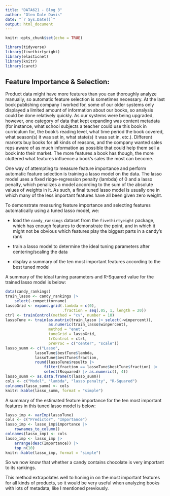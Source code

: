 ```yaml
---
title: "DATA621 - Blog 3"
author: "Glen Dale Davis"
date: "`r Sys.Date()`"
output: html_document
---
```


```r
knitr::opts_chunk$set(echo = TRUE)
```

```r
library(tidyverse)
library(fivethirtyeight)
library(elasticnet)
library(knitr)
library(caret)

```

## Feature Importance & Selection:

Product data might have more features than you can thoroughly analyze manually, so automatic feature selection is sometimes necessary. At the last book publishing company I worked for, some of our older systems only displayed a limited amount of information about our books, so analysis could be done relatively quickly. As our systems were being upgraded, however, one category of data that kept expanding was content metadata (for instance, what school subjects a teacher could use this book in curriculum for, the book's reading level, what time period the book covered, what season(s) it was set in, what state(s) it was set in, etc.). Different markets buy books for all kinds of reasons, and the company wanted sales reps aware of as much information as possible that could help them sell a book into their market. The more features a book has though, the more cluttered what features influence a book's sales the most can become. 

One way of attempting to measure feature importance and perform automatic feature selection is training a lasso model on the data. The lasso model uses a fixed ridge-regression penalty (lambda) of 0 and a lasso penalty, which penalizes a model according to the sum of the absolute values of weights in it. As such, a final tuned lasso model is usually one in which many of the less important features have all been given zero weight.

To demonstrate measuring feature importance and selecting features automatically using a tuned lasso model, we:

* load the `candy_rankings` dataset from the `fivethirtyeight` package, which has enough features to demonstrate the point, and in which it might not be obvious which features play the biggest parts in a candy's rank

* train a lasso model to determine the ideal tuning parameters after centering/scaling the data

* display a summary of the ten most important features according to the best tuned model

A summary of the ideal tuning parameters and R-Squared value for the trained lasso model is below:

```r
data(candy_rankings)
train_lasso <- candy_rankings |>
    select(-competitorname)
lassoGrid <- expand.grid(.lambda = c(0),
                         .fraction = seq(.05, 1, length = 20))
ctrl <- trainControl(method = "cv", number = 10)
lassoTune <- train(as.matrix(train_lasso |> select(-winpercent)),
                   as.numeric(train_lasso$winpercent),
                   method = "enet",
                   tuneGrid = lassoGrid,
                   trControl = ctrl,
                   preProc = c("center", "scale"))
lasso_summ <- c("Lasso",
             lassoTune$bestTune$lambda,
             lassoTune$bestTune$fraction,
             round(lassoTune$results |>
                 filter(fraction == lassoTune$bestTune$fraction) |>
                 select(Rsquared) |> as.numeric(), 4))
lasso_summ <- as.data.frame(t(lasso_summ))
cols <- c("Model", "lambda", "lasso penalty", "R-Squared")
colnames(lasso_summ) <- cols
knitr::kable(lasso_summ, format = "simple")

```

A summary of the estimated feature importance for the ten most important features in this tuned lasso model is below:

```r
lasso_imp <- varImp(lassoTune)
cols <- c("Predictor", "Importance")
lasso_imp <- lasso_imp$importance |>
    rownames_to_column()
colnames(lasso_imp) <- cols
lasso_imp <- lasso_imp |>
    arrange(desc(Importance)) |>
    top_n(10)
knitr::kable(lasso_imp, format = "simple")

```

So we now know that whether a candy contains chocolate is very important to its rankings.

This method extrapolates well to honing in on the most important features for all kinds of products, so it would be very useful when analyzing books with lots of metadata, like I mentioned previously. 

